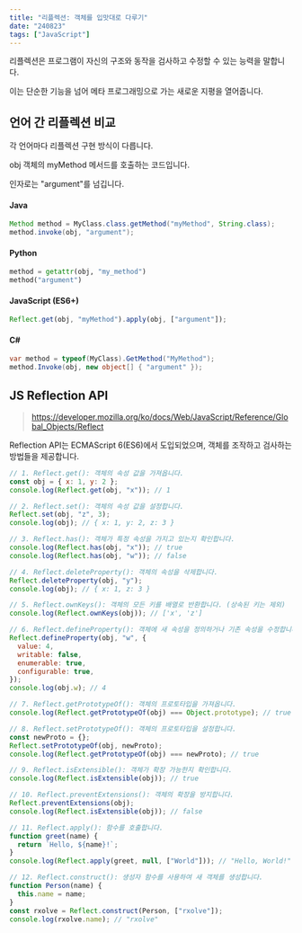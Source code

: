 ```yaml
---
title: "리플렉션: 객체를 입맛대로 다루기"
date: "240823"
tags: ["JavaScript"]
---
```


리플렉션은 프로그램이 자신의 구조와 동작을 검사하고 수정할 수 있는 능력을 말합니다.

이는 단순한 기능을 넘어 메타 프로그래밍으로 가는 새로운 지평을 열어줍니다.

## 언어 간 리플렉션 비교

각 언어마다 리플렉션 구현 방식이 다릅니다.

obj 객체의 myMethod 메서드를 호출하는 코드입니다.

인자로는 "argument"를 넘깁니다.

#### Java

```java
Method method = MyClass.class.getMethod("myMethod", String.class);
method.invoke(obj, "argument");
```

#### Python

```python
method = getattr(obj, "my_method")
method("argument")
```

#### JavaScript (ES6+)

```javascript
Reflect.get(obj, "myMethod").apply(obj, ["argument"]);
```

#### C#

```csharp
var method = typeof(MyClass).GetMethod("MyMethod");
method.Invoke(obj, new object[] { "argument" });
```

## JS Reflection API

> https://developer.mozilla.org/ko/docs/Web/JavaScript/Reference/Global_Objects/Reflect

Reflection API는 ECMAScript 6(ES6)에서 도입되었으며, 객체를 조작하고 검사하는 방법들을 제공합니다.

```javascript
// 1. Reflect.get(): 객체의 속성 값을 가져옵니다.
const obj = { x: 1, y: 2 };
console.log(Reflect.get(obj, "x")); // 1

// 2. Reflect.set(): 객체의 속성 값을 설정합니다.
Reflect.set(obj, "z", 3);
console.log(obj); // { x: 1, y: 2, z: 3 }

// 3. Reflect.has(): 객체가 특정 속성을 가지고 있는지 확인합니다.
console.log(Reflect.has(obj, "x")); // true
console.log(Reflect.has(obj, "w")); // false

// 4. Reflect.deleteProperty(): 객체의 속성을 삭제합니다.
Reflect.deleteProperty(obj, "y");
console.log(obj); // { x: 1, z: 3 }

// 5. Reflect.ownKeys(): 객체의 모든 키를 배열로 반환합니다. (상속된 키는 제외)
console.log(Reflect.ownKeys(obj)); // ['x', 'z']

// 6. Reflect.defineProperty(): 객체에 새 속성을 정의하거나 기존 속성을 수정합니다.
Reflect.defineProperty(obj, "w", {
  value: 4,
  writable: false,
  enumerable: true,
  configurable: true,
});
console.log(obj.w); // 4

// 7. Reflect.getPrototypeOf(): 객체의 프로토타입을 가져옵니다.
console.log(Reflect.getPrototypeOf(obj) === Object.prototype); // true

// 8. Reflect.setPrototypeOf(): 객체의 프로토타입을 설정합니다.
const newProto = {};
Reflect.setPrototypeOf(obj, newProto);
console.log(Reflect.getPrototypeOf(obj) === newProto); // true

// 9. Reflect.isExtensible(): 객체가 확장 가능한지 확인합니다.
console.log(Reflect.isExtensible(obj)); // true

// 10. Reflect.preventExtensions(): 객체의 확장을 방지합니다.
Reflect.preventExtensions(obj);
console.log(Reflect.isExtensible(obj)); // false

// 11. Reflect.apply(): 함수를 호출합니다.
function greet(name) {
  return `Hello, ${name}!`;
}
console.log(Reflect.apply(greet, null, ["World"])); // "Hello, World!"

// 12. Reflect.construct(): 생성자 함수를 사용하여 새 객체를 생성합니다.
function Person(name) {
  this.name = name;
}
const rxolve = Reflect.construct(Person, ["rxolve"]);
console.log(rxolve.name); // "rxolve"
```
